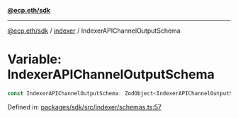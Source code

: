 [**@ecp.eth/sdk**](../../index.mdx)

***

[@ecp.eth/sdk](/sdk-reference/index.mdx) / [indexer](/sdk-reference/indexer/index.mdx) / IndexerAPIChannelOutputSchema

# Variable: IndexerAPIChannelOutputSchema

```ts
const IndexerAPIChannelOutputSchema: ZodObject<IndexerAPIChannelOutputSchemaType>;
```

Defined in: [packages/sdk/src/indexer/schemas.ts:57](https://github.com/ecp-eth/comments-monorepo/blob/main/packages/sdk/src/indexer/schemas.ts#L57)
